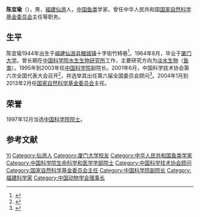 '''陈宜瑜'''（{{bd|1944年|4月22日}}），男，[[福建|福建]][[仙游|仙游]]人，[[中华人民共和国|中国]][[鱼类|鱼类]]学家，曾任中华人民共和国[[国家自然科学基金委员会|国家自然科学基金委员会]]主任等职务。

== 生平 ==
陈宜瑜1944年出生于[[福建|福建]][[仙游县|仙游县]][[鲤城镇|鲤城镇]]十字街竹椅巷<ref>{{Cite web |url=http://www.nsfc.gov.cn/Portal0/InfoModule_375/1128.htm |title=陈宜瑜：助推中国科技腾飞  |access-date=2009-09-15 |archive-url=https://web.archive.org/web/20090619142710/http://www.nsfc.gov.cn/Portal0/InfoModule_375/1128.htm |archive-date=2009-06-19 |dead-url=yes }}</ref>。1964年8月，毕业于[[厦门大学|厦门大学]]。曾长期在[[中国科学院水生生物研究所|中国科学院水生生物研究所]]工作，主要研究方向为[[淡水生物|淡水生物]]（[[鱼类|鱼类]]）。1995年到2003年任[[中国科学院|中国科学院]]副院长。2001年6月，中国科学技术协会第六次全国代表大会召开<ref>{{Cite book|title=企业科协工作手册|author=本书编委会编|publisher=[[科学普及出版社|科学普及出版社]]|location=北京|year=2008.10|isbn=978-7-110-06976-9|pages=2-3}}</ref>，并选举其出任第六届全国委员会顾问<ref>{{Cite book|title=中国科学技术协会年鉴 2003|publisher=[[中国科学技术出版社|中国科学技术出版社]]|location=北京|year=2003.12|isbn=7-5046-3485-9|pages=23, 123}}</ref>。2004年1月到2013年2月任[[国家自然科学基金委员会|国家自然科学基金委员会]]主任。

== 荣誉 ==
1997年12月当选[[中国科学院院士|中国科学院院士]]。

== 参考文献 ==
{{reflist}}

{{中国科学院生命科学和医学学部院士}}
{{福建籍科学院院士}}
{{国务院学位委员会第五届学科评议组/生物学Ⅰ}}
{{Navboxes
| title  = 陈宜瑜在[[国家自然科学基金委员会|国家自然科学基金委员会]]的职务
| list1  =
{{国家自然科学基金委员会第五届委员会}}
{{国家自然科学基金委员会第六届委员会}}
}}
{{Navboxes
| title  = 陈宜瑜在[[中国科学技术协会|中国科学技术协会]]的职务
| list1  =
{{中国科学技术协会第六届全国委员会}}
{{中国科学技术协会第七届全国委员会}}
{{中国科学技术协会第八届全国委员会}}
}}

{{Authority control}}
{{DEFAULTSORT:Chen陈}}
[[Category:陈姓|Yi]]
[[Category:仙游人|Category:仙游人]]
[[Category:厦门大学校友|Category:厦门大学校友]]
[[Category:中华人民共和国鱼类学家|Category:中华人民共和国鱼类学家]]
[[Category:中国科学院生命科学和医学学部院士|Category:中国科学院生命科学和医学学部院士]]
[[Category:中国科学技术协会顾问|Category:中国科学技术协会顾问]]
[[Category:国家自然科学基金委员会主任|Category:国家自然科学基金委员会主任]]
[[Category:中国科学院副院长|Category:中国科学院副院长]]
[[Category:福建科学家|Category:福建科学家]]
[[Category:中国动物学会理事长|Category:中国动物学会理事长]]